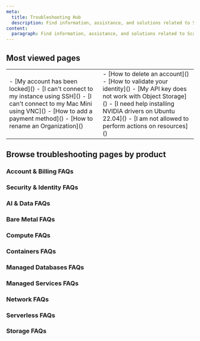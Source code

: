 ```yaml
---
meta:
  title: Troubleshooting Hub
  description: Find information, assistance, and solutions related to Scaleway products and services.
content:
  paragraph: Find information, assistance, and solutions related to Scaleway products and services.
---
```


<ProductHeader
  productName="Troubleshooting Hub"
  productLogo="generic"
  description="Browse the troubleshooting hub to find information, assistance, and solutions related to Scaleway products and services"
/>

<Grid>
    <DefaultCard 
      title="Scaleway billing"
      description="Understand how Scaleway resources are billed."
      url="/#"
      label="See more"
    />
    <DefaultCard 
      title="Product Quotas"
      description="Discover how quotas work."
      url="/#"
      label="See more"
    />
    <DefaultCard 
      title="IAM Permissions"
      description="Become an IAM expert."
      url="/#"
      label="See more"
    />
</Grid>
<Grid>
    <DefaultCard 
      title="Ask AI"
      description="Ask your questions to our AI chatbot."
      url="/#"
      label="See more"
    />
    <DefaultCard 
      title="Request a feature"
      description="Request a new feature for a product."
      url="/#"
      label="See more"
    />
    <DefaultCard 
      title="See services status"
      description="See the current state of Scaleway services"
      url="/#"
      label="See more"
    />
</Grid>

## Most viewed pages

<table>
  <tr>
    <td>
      - [My account has been locked]()
      - [I can't connect to my instance using SSH]()
      - [I can't connect to my Mac Mini using VNC]()
      - [How to add a payment method]()
      - [How to rename an Organization]()
    </td>
    <td>
      - [How to delete an account]()
      - [How to validate your identity]()
      - [My API key does not work with Object Storage]()
      - [I need help installing NVIDIA drivers on Ubuntu 22.04]()
      - [I am not allowed to perform actions on resources]()
    </td>
  </tr>
</table>

## Browse troubleshooting pages by product

### Account & Billing FAQs

<Grid>

  <ProductCardIllustration
    productLogo="accountExperience"
    url="/account/troubleshooting/"
    label="Account"
  />

  <ProductCardIllustration
    productLogo="accountBilling"
    url="/billing/troubleshooting/"
    label="Billing"
  />

</Grid>

### Security & Identity FAQs

<Grid>
  <ProductCardIllustration
    productLogo="auditTrail"
    url="/audit-trail/troubleshooting/"
    label="Audit Trail"
  />

  <ProductCardIllustration
    productLogo="iam"
    url="/iam/troubleshooting/"
    label="Identity & Access Management"
  />

  <ProductCardIllustration
    productLogo="cockpit"
    url="/storage/troubleshooting/"
    label="Cockpit"
  />
</Grid>

### AI & Data FAQs

<Grid>

  <ProductCardIllustration
    productLogo="generativeApi"
    url="/generative-apis/troubleshooting/"
    label="Generative APIs"
  />

</Grid>

### Bare Metal FAQs

<Grid>

  <ProductCardIllustration
    productLogo="appleSilicon"
    url="/apple-silicon/troubleshooting/"
    label="Apple silicon"
  />

  <ProductCardIllustration
    productLogo="elasticMetal"
    url="/elastic-metal/troubleshooting/"
    label="Elastic Metal"
  />

</Grid>

### Compute FAQs

<Grid>
  <ProductCardIllustration
    productLogo="instance"
    url="/instances/troubleshooting/"
    label="Instances"
  />

  <ProductCardIllustration
    productLogo="instance"
    url="/gpu/troubleshooting/"
    label="Instances"
  />

</Grid>

### Containers FAQs

<Grid>

  <ProductCardIllustration
    productLogo="containerRegistry"
    url="/container-registry/troubleshooting/"
    label="Container Registry"
  />

  <ProductCardIllustration
    productLogo="k8sKapsule"
    url="/kubernetes/troubleshooting/"
    label="Kubernetes"
  />

</Grid>

### Managed Databases FAQs

<Grid>

  <ProductCardIllustration
    productLogo="managedDatabase"
    url="/managed-databases-for-postgresql-and-mysql/troubleshooting/"
    label="Managed Database for PostgreSQL and MySQL"
  />

</Grid>

### Managed Services FAQs

<Grid>

  <ProductCardIllustration
    productLogo="distributedDataLab"
    url="/data-lab/troubleshooting/"
    label="Distributed Data Lab"
  />

  <ProductCardIllustration
    productLogo="transactionalEmail"
    url="/transactional-email/troubleshooting/"
    label="Transactional Email"
  />

</Grid>

### Network FAQs

<Grid>

  <ProductCardIllustration
    productLogo="domainsAndDns"
    url="/domains-and-dns/troubleshooting/"
    label="Domains and DNS"
  />

  <ProductCardIllustration
    productLogo="loadBalancers"
    url="/load-balancer/troubleshooting/"
    label="Load Balancer"
  />

  <ProductCardIllustration
    productLogo="publicGateway"
    url="/public-gateways/troubleshooting/"
    label="Public Gateways"
  />

  <ProductCardIllustration
    productLogo="vpc"
    url="/vpc/troubleshooting/"
    label="VPC"
  />

</Grid>

### Serverless FAQs

<Grid>

  <ProductCardIllustration
    productLogo="containers"
    url="/serverless-containers/troubleshooting/"
    label="Serverless Containers"
  />

  <ProductCardIllustration
    productLogo="serverlessJob"
    url="/serverless-jobs/troubleshooting/"
    label="Serverless Jobs"
  />

  <ProductCardIllustration
    productLogo="functions"
    url="/serverless-functions/troubleshooting/"
    label="Serverless Functions"
  />

  <ProductCardIllustration
    productLogo="serverlessDB"
    url="/serverless-sql-databases/troubleshooting/"
    label="Serverless SQL Databases"
  />

</Grid>

### Storage FAQs

<Grid>

  <ProductCardIllustration
    productLogo="objectStorage"
    url="/object-storage/troubleshooting/"
    label="Object Storage"
  />

</Grid>